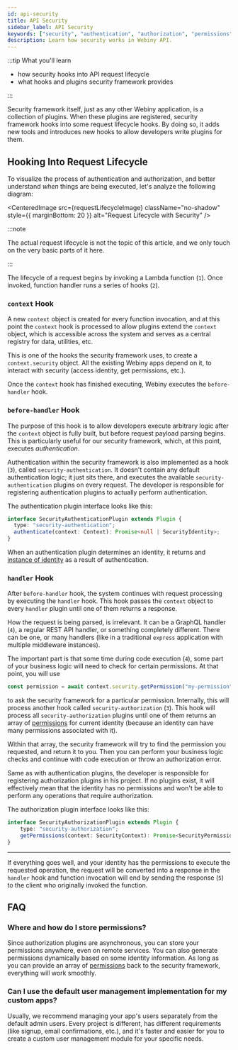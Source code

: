 ```yaml
---
id: api-security
title: API Security
sidebar_label: API Security
keywords: ["security", "authentication", "authorization", "permissions", "api"]
description: Learn how security works in Webiny API.
---
```



:::tip What you'll learn

- how security hooks into API request lifecycle
- what hooks and plugins security framework provides

:::

Security framework itself, just as any other Webiny application, is a collection of plugins. When these plugins are registered, security framework hooks into some request lifecycle hooks. By doing so, it adds new tools and introduces new hooks to allow developers write plugins for them.

## Hooking Into Request Lifecycle

To visualize the process of authentication and authorization, and better understand _when_ things are being executed, let's analyze the following diagram:

<CenteredImage
  src={requestLifecycleImage}
  className="no-shadow"
  style={{ marginBottom: 20 }}
  alt="Request Lifecycle with Security"
/>

:::note

The actual request lifecycle is not the topic of this article, and we only touch on the very basic parts of it here.

:::

The lifecycle of a request begins by invoking a Lambda function (`1`). Once invoked, function handler runs a series of hooks (`2`).

### `context` Hook

A new `context` object is created for every function invocation, and at this point the `context` hook is processed to allow plugins extend the `context` object, which is accessible across the system and serves as a central registry for data, utilities, etc.

This is one of the hooks the security framework uses, to create a `context.security` object. All the existing Webiny apps depend on it, to interact with security (access identity, get permissions, etc.).

Once the `context` hook has finished executing, Webiny executes the `before-handler` hook.

### `before-handler` Hook

The purpose of this hook is to allow developers execute arbitrary logic after the `context` object is fully built, but before request payload parsing begins. This is particularly useful for our security framework, which, at this point, executes _authentication_.

Authentication within the security framework is also implemented as a hook (`3`), called `security-authentication`. It doesn't contain any default authentication logic; it just sits there, and executes the available `security-authentication` plugins on every request. The developer is responsible for registering authentication plugins to actually perform authentication.

The authentication plugin interface looks like this:

```ts
interface SecurityAuthenticationPlugin extends Plugin {
  type: "security-authentication";
  authenticate(context: Context): Promise<null | SecurityIdentity>;
}
```

When an authentication plugin determines an identity, it returns and [instance of identity](/docs/key-topics/security-framework/introduction#whats-an-identity) as a result of authentication.

### `handler` Hook

After `before-handler` hook, the system continues with request processing by executing the `handler` hook. This hook passes the `context` object to every `handler` plugin until one of them returns a response.

How the request is being parsed, is irrelevant. It can be a GraphQL handler (`4`), a regular REST API handler, or something completely different. There can be one, or many handlers (like in a traditional `express` application with multiple middleware instances).

The important part is that some time during code execution (`4`), some part of your business logic will need to check for certain permissions. At that point, you will use

```ts
const permission = await context.security.getPermission("my-permission");
```

to ask the security framework for a particular permission. Internally, this will process another hook called `security-authorization` (`3`). This hook will process all `security-authorization` plugins until one of them returns an array of [permissions](/docs/key-topics/security-framework/introduction#whats-a-permission) for current identity (because an identity can have many permissions associated with it).

Within that array, the security framework will try to find the permission you requested, and return it to you. Then you can perform your business logic checks and continue with code execution or throw an authorization error.

Same as with authentication plugins, the developer is responsible for registering authorization plugins in his project. If no plugins exist, it will effectively mean that the identity has no permissions and won't be able to perform any operations that require authorization.

The authorization plugin interface looks like this:

```ts
interface SecurityAuthorizationPlugin extends Plugin {
    type: "security-authorization";
    getPermissions(context: SecurityContext): Promise<SecurityPermission[]>;
}
```

---

If everything goes well, and your identity has the permissions to execute the requested operation, the request will be converted into a response in the `handler` hook and function invocation will end by sending the response (`5`) to the client who originally invoked the function.

## FAQ

### Where and how do I store permissions?
Since authorization plugins are asynchronous, you can store your permissions anywhere, even on remote services. You can also generate permissions dynamically based on some identity information. As long as you can provide an array of [permissions](/docs/key-topics/security-framework/introduction#whats-a-permission) back to the security framework, everything will work smoothly.

### Can I use the default user management implementation for my custom apps?
Usually, we recommend managing your app's users separately from the default admin users. Every project is different, has different requirements (like signup, email confirmations, etc.), and it's faster and easier for you to create a custom user management module for your specific needs.

